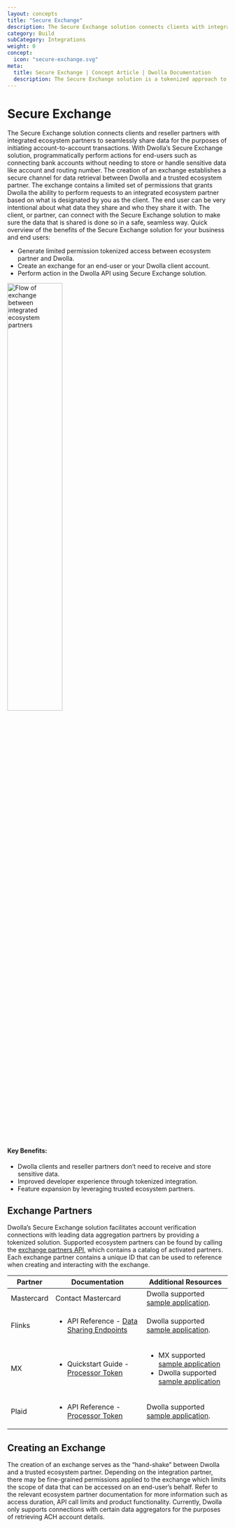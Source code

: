 ```yaml
---
layout: concepts
title: "Secure Exchange"
description: The Secure Exchange solution connects clients with integrated ecosystem partners to seamlessly share data and initiate account-to-account payments.
category: Build
subCategory: Integrations
weight: 0
concept:
  icon: "secure-exchange.svg"
meta:
  title: Secure Exchange | Concept Article | Dwolla Documentation
  description: The Secure Exchange solution is a tokenized approach to a more interconnected payment experience among trusted third-party data providers.
---
```



# Secure Exchange

The Secure Exchange solution connects clients and reseller partners with integrated ecosystem partners to seamlessly share data for the purposes of initiating account-to-account transactions. With Dwolla’s Secure Exchange solution, programmatically perform actions for end-users such as connecting bank accounts without needing to store or handle sensitive data like account and routing number.
The creation of an exchange establishes a secure channel for data retrieval between Dwolla and a trusted ecosystem partner. The exchange contains a limited set of permissions that grants Dwolla the ability to perform requests to an integrated ecosystem partner based on what is designated by you as the client. The end user can be very intentional about what data they share and who they share it with. The client, or partner, can connect with the Secure Exchange solution to make sure the data that is shared is done so in a safe, seamless way.
Quick overview of the benefits of the Secure Exchange solution for your business and end users:

- Generate limited permission tokenized access between ecosystem partner and Dwolla.
- Create an exchange for an end-user or your Dwolla client account.
- Perform action in the Dwolla API using Secure Exchange solution.

<InlineCTA
  icon={apiReferenceIcon}
  text="Check our Exchanges and Exchange Partners API Reference documentation."
  href="/api-reference/exchanges"
/>

<Image
  src={secureExchangeImage}
  alt="Flow of exchange between integrated ecosystem partners"
  width="50%"
  height="50%"
/>

#### Key Benefits:

- Dwolla clients and reseller partners don’t need to receive and store sensitive data.
- Improved developer experience through tokenized integration.
- Feature expansion by leveraging trusted ecosystem partners.

## Exchange Partners

Dwolla’s Secure Exchange solution facilitates account verification connections with leading data aggregation partners by providing a tokenized solution. Supported ecosystem partners can be found by calling the [exchange partners API](https://developers.dwolla.com/api-reference/exchanges/list-exchange-partners), which contains a catalog of activated partners. Each exchange partner contains a unique ID that can be used to reference when creating and interacting with the exchange.

| Partner    | Documentation                                                                                                                                               | Additional Resources                                                                                                                                                                                                                                           |
| ---------- | ----------------------------------------------------------------------------------------------------------------------------------------------------------- | -------------------------------------------------------------------------------------------------------------------------------------------------------------------------------------------------------------------------------------------------------------- |
| Mastercard | Contact Mastercard                                                                                                                                          | Dwolla supported [sample application](https://github.com/Dwolla/integration-examples/tree/main/packages/secure-token-exchange/mastercard).                                                                                                                     |
| Flinks     | <ul><li>API Reference - [Data Sharing Endpoints](https://docs.flinks.com/reference/data-sharing)</li></ul>                                                  | Dwolla supported [sample application](https://github.com/Dwolla/integration-examples/tree/main/packages/secure-token-exchange/flinks).                                                                                                                         |
| MX         | <ul><li>Quickstart Guide - [Processor Token](https://docs.mx.com/products/connectivity/instant-account-verification/processor-token/client-guide)</li></ul> | <ul><li>MX supported [sample application](https://github.com/mxenabled/processor-tokens-client-quickstart)</li><li>Dwolla supported [sample application](https://github.com/Dwolla/integration-examples/tree/main/packages/secure-token-exchange/mx)</li></ul> |
| Plaid      | <ul><li>API Reference - [Processor Token](https://plaid.com/docs/auth/partnerships/dwolla/)</li></ul>                                                       | Dwolla supported [sample application](https://github.com/Dwolla/integration-examples/tree/main/packages/secure-token-exchange/plaid).                                                                                                                          |

## Creating an Exchange

The creation of an exchange serves as the “hand-shake” between Dwolla and a trusted ecosystem partner. Depending on the integration partner, there may be fine-grained permissions applied to the exchange which limits the scope of data that can be accessed on an end-user’s behalf. Refer to the relevant ecosystem partner documentation for more information such as access duration, API call limits and product functionality.
Currently, Dwolla only supports connections with certain data aggregators for the purposes of retrieving ACH account details.
